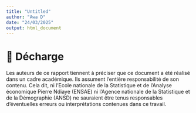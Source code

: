 ---
title: "Untitled"
author: "Awa D"
date: "24/03/2025"
output: html_document
---


# 📄 Décharge

Les auteurs de ce rapport tiennent à préciser que ce document a été réalisé dans un cadre académique. Ils assument l'entière responsabilité de son contenu. Cela dit, ni l’Ecole nationale de la Statistique et de l’Analyse économique Pierre Ndiaye (ENSAE) ni l’Agence nationale de la Statistique et de la Démographie (ANSD) ne sauraient être tenus responsables d’éventuelles erreurs ou interprétations contenues dans ce travail.


<!-----------------------------------------FIN DE SCRIPT DECHARGE---------------------------------------------->